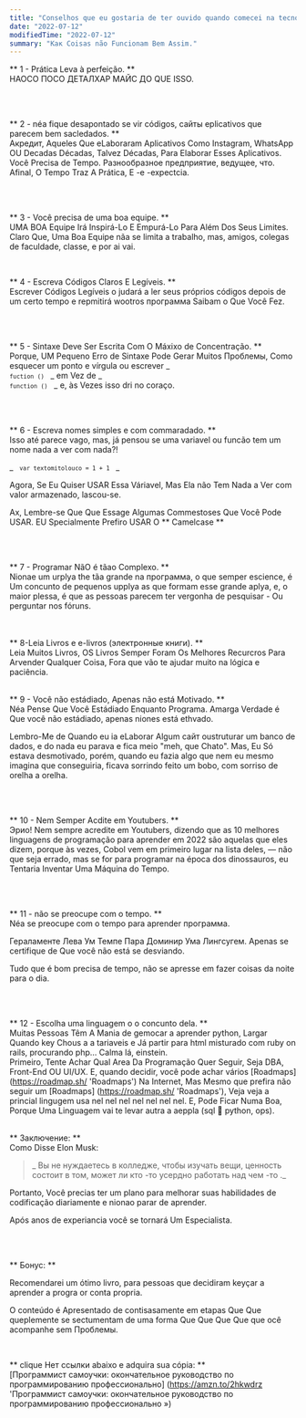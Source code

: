 ```yaml
---
title: "Conselhos que eu gostaria de ter ouvido quando comecei na tecnologia."
date: "2022-07-12"
modifiedTime: "2022-07-12"
summary: "Как Coisas não Funcionam Bem Assim."
---
```


** 1 - Prática Leva à perfeição. ** <br />
НАОСО ПОСО ДЕТАЛХАР МАЙС ДО QUE ISSO.

<br />
<br />

** 2 - néa fique desapontado se vir códigos, сайты eplicativos que parecem bem sacledados. ** <br />
Акредит, Aqueles Que eLaboraram Aplicativos Como Instagram, WhatsApp OU Decadas Décadas, Talvez Décadas, Para Elaborar Esses Aplicativos. <br />
Você Precisa de Tempo. Разнообразное предприятие, ведущее, что. Afinal, O Tempo Traz A Prática, E -e -expectcia.

<br />
<br />

** 3 - Você precisa de uma boa equipe. ** <br />
UMA BOA Equipe Irá Inspirá-Lo E Empurá-Lo Para Além Dos Seus Limites. Claro Que, Uma Boa Equipe nãa se limita a trabalho, mas, amigos, colegas de faculdade, classe, e por ai vai.

<br />

** 4 - Escreva Códigos Claros E Legíveis. ** <br />
Escrever Códigos Legíveis o judará a ler seus próprios códigos depois de um certo tempo e repmitirá wootros программа Saibam o Que Você Fez.

<br />
<br />

** 5 - Sintaxe Deve Ser Escrita Com O Máxixo de Concentração. ** <br />
Porque, UM Pequeno Erro de Sintaxe Pode Gerar Muitos Проблемы, Como esquecer um ponto e vírgula ou escrever _ <code> `fuction ()` </code> _ em Vez de _ <code> `function ()` </code> _ e, às Vezes isso dri no coraço.

<br />
<br />

** 6 - Escreva nomes simples e com commaradado. ** <br />
Isso até parece vago, mas, já pensou se uma variavel ou funcão tem um nome nada a ver com nada?!

_ <code> `var textomitolouco = 1 + 1` </code> _

Agora, Se Eu Quiser USAR Essa Váriavel, Mas Ela não Tem Nada a Ver com valor armazenado, lascou-se.

Ах, Lembre-se Que Que Essage Algumas Commestoses Que Você Pode USAR. EU Specialmente Prefiro USAR O ** Camelcase **

<br />
<br />

** 7 - Programar NãO é tãao Complexo. ** <br />
Nionae um urplya the tãa grande na программа, o que semper escience, é Um concunto de pequenos upplya as que formam esse grande aplya, e, o maior plessa, é que as pessoas parecem ter vergonha de pesquisar - Ou perguntar nos fóruns.

<br />
<br />
** 8-Leia Livros e e-livros (электронные книги). ** <br />
Leia Muitos Livros, OS Livros Semper Foram Os Melhores Recurcros Para Arvender Qualquer Coisa, Fora que vão te ajudar muito na lógica e paciência.

<br />
<br />

** 9 - Você não estádiado, Apenas não está Motivado. ** <br />
Néa Pense Que Você Estádiado Enquanto Programa. Amarga Verdade é Que você não estádiado, apenas niones está ethvado.

Lembro-Me de Quando eu ia eLaborar Algum сайт oustruturar um banco de dados, e do nada eu parava e fica meio "meh, que Chato". Mas, Eu Só estava desmotivado, porém, quando eu fazia algo que nem eu mesmo imagina que conseguiria, ficava sorrindo feito um bobo, com sorriso de orelha a orelha.

<br />
<br />

** 10 - Nem Semper Acdite em Youtubers. ** <br />
Эрио! Nem sempre acredite em Youtubers, dizendo que as 10 melhores linguagens de programação para aprender em 2022 são aquelas que eles dizem, porque às vezes, Cobol vem em primeiro lugar na lista deles, — não que seja errado, mas se for para programar na época dos dinossauros, eu Tentaria Inventar Uma Máquina do Tempo.

<br />
<br />

** 11 - não se preocupe com o tempo. ** <br />
Néa se preocupe com o tempo para aprender программа.

Гераламенте Лева Ум Темпе Пара Доминир Ума Лингсугем. Apenas se certifique de Que você não está se desviando.

Tudo que é bom precisa de tempo, não se apresse em fazer coisas da noite para o dia.

<br />
<br />

** 12 - Escolha uma linguagem o o concunto dela. ** <br />
Muitas Pessoas Têm A Mania de gemocar a aprender python, Largar Quando key Chous a a tariaveis e Já partir para html misturado com ruby ​​on rails, procurando php… Calma lá, einstein. <br />
Primeiro, Tente Achar Qual Area Da Programação Quer Seguir, Seja DBA, Front-End OU UI/UX. E, quando decidir, você pode achar vários [Roadmaps] (https://roadmap.sh/ 'Roadmaps') Na Internet, Mas Mesmo que prefira não seguir um [Roadmaps] (https://roadmap.sh/ 'Roadmaps'), Veja veja a princial lingugem usa nel nel nel nel nel nel nel. E, Pode Ficar Numa Boa, Porque Uma Linguagem vai te levar autra a aeppla (sql 💚 python, ops). <br /> <br />

** Заключение: ** <br />
Como Disse Elon Musk: <br />

> _ Вы не нуждаетесь в колледже, чтобы изучать вещи, ценность состоит в том, может ли кто -то усердно работать над чем -то ._

Portanto, Você precias ter um plano para melhorar suas habilidades de codificação diariamente e nionao parar de aprender.

Após anos de experiancia você se tornará Um Especialista.

<br />
<br />

** Бонус: **

Recomendarei um ótimo livro, para pessoas que decidiram keyçar a aprender a progra or conta propria.

O conteúdo é Apresentado de contisasamente em etapas Que Que queplemente se sectumentam de uma forma Que Que Que Que que ocê acompanhe sem Проблемы.

<br />

** clique Нет ссылки abaixo e adquira sua cópia: ** <br />
[Программист самоучки: окончательное руководство по программированию профессионально] (https://amzn.to/2hkwdrz 'Программист самоучки: окончательное руководство по программированию профессионально »)